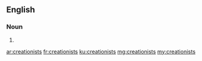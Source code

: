 ==English==

===Noun===
{{head|en|plural}}

# {{plural of|creationist|lang=en|nocat=1}}

[[ar:creationists]]
[[fr:creationists]]
[[ku:creationists]]
[[mg:creationists]]
[[my:creationists]]